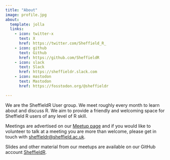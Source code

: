 ```yaml
---
title: "About"
image: profile.jpg
about:
  template: jolla
  links:
    - icon: twitter-x
      text: X
      href: https://twitter.com/Sheffield_R_
    - icon: github
      text: Github
      href: https://github.com/SheffieldR
    - icon: slack
      text: Slack
      href: https://sheffieldr.slack.com
    - icon: mastodon
      text: Mastodon
      href: https://fosstodon.org/@sheffieldr

---
```


::: {style="text-align: left;"}

We are the SheffieldR User group. We meet roughly every month to learn about and discuss R. We aim to provide a friendly
and welcoming space for Sheffield R users of any level of R skill.

Meetings are advertised on our [Meetup page](http://www.meetup.com/SheffieldR-Sheffield-R-Users-Group/) and if you would
like to volunteer to talk at a meeting you are more than welcome, please get in touch with
[sheffieldr@sheffield.ac.uk](mailto:sheffieldr@sheffield.ac.uk).

Slides and other material from our meetups are available on our GitHub account [SheffieldR](https://github.com/SheffieldR/).

:::
